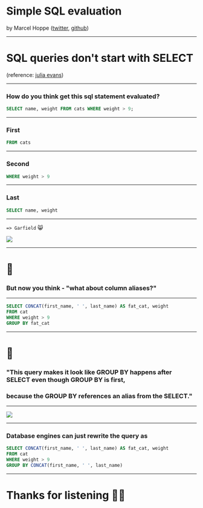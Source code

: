 

<Head>
  <title>Simple SQL evaluation</title>
  <meta name="author" content="Marcel Hoppe" />
</Head>

# Simple SQL evaluation

by Marcel Hoppe
([twitter](https://twitter.com/m_hope5), [github](https://github.com/Kampfheizung))

---

# SQL queries don't start with SELECT
(reference: [julia evans](https://jvns.ca/blog/2019/10/03/sql-queries-don-t-start-with-select/))

---

### How do you think get this sql statement evaluated?

```sql
SELECT name, weight FROM cats WHERE weight > 9;
```

---

### First

```sql
FROM cats
```

---

### Second

```sql
WHERE weight > 9
```

---

### Last

```sql
SELECT name, weight
```

---

`=> Garfield` 😸

![](https://media.giphy.com/media/QvwMDYpAMUm6Q/giphy.gif)

---

# 🤔

### But now you think - "what about column aliases?"

---

```sql
SELECT CONCAT(first_name, ' ', last_name) AS fat_cat, weight
FROM cat
WHERE weight > 9
GROUP BY fat_cat
```

---

# 🤔

### "This query makes it look like GROUP BY happens after SELECT even though GROUP BY is first,

### because the GROUP BY references an alias from the SELECT."

---

![](https://media.giphy.com/media/hPPx8yk3Bmqys/giphy.gif)

---

### Database engines can just rewrite the query as

```sql
SELECT CONCAT(first_name, ' ', last_name) AS fat_cat, weight
FROM cat
WHERE weight > 9
GROUP BY CONCAT(first_name, ' ', last_name)
```

---

# Thanks for listening 👏🏻